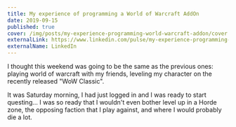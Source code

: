 ```yaml
---
title: My experience of programming a World of Warcraft AddOn
date: 2019-09-15
published: true
cover: /img/posts/my-experience-programming-world-warcraft-addon/cover.jfif
externalLink: https://www.linkedin.com/pulse/my-experience-programming-world-warcraft-addon-matheus-assis-rios/
externalName: LinkedIn
---
```


I thought this weekend was going to be the same as the previous ones: playing world of warcraft with my friends, leveling my character on the recently released "WoW Classic".

It was Saturday morning, I had just logged in and I was ready to start questing... I was so ready that I wouldn't even bother level up in a Horde zone, the opposing faction that I play against, and where I would probably die a lot.<!-- end -->
